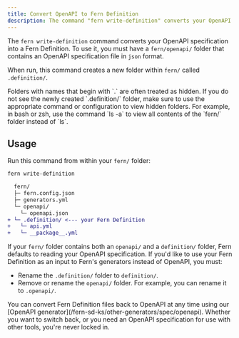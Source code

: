 ```yaml
---
title: Convert OpenAPI to Fern Definition
description: The command "fern write-definition" converts your OpenAPI specification to a Fern Definition.
---
```


The `fern write-definition` command converts your OpenAPI specification into a Fern Definition. To use it, you must have a `fern/openapi/` folder that contains an OpenAPI specification file in `json` format.

When run, this command creates a new folder within `fern/` called `.definition/`. 

<Warning>
Folders with names that begin with `.` are often treated as hidden. If you do not see the newly created `.definition/` folder, make sure to use the appropriate command or configuration to view hidden folders. For example, in bash or zsh, use the command `ls -a` to view all contents of the `fern/` folder instead of `ls`.
</Warning>

## Usage

Run this command from within your `fern/` folder:

```bash
fern write-definition
```

```diff
  fern/
  ├─ fern.config.json
  ├─ generators.yml
  └─ openapi/
    └─ openapi.json
+ └─ .definition/ <--- your Fern Definition
+   └─ api.yml
+   └─ __package__.yml
```

If your `fern/` folder contains both an `openapi/` and a `definition/` folder, Fern defaults to reading your OpenAPI specification. If you'd like to use your Fern Definition as an input to Fern's generators instead of OpenAPI, you must:
- Rename the `.definition/` folder to `definition/`.
- Remove or rename the `openapi/` folder. For example, you can rename it to `.openapi/`. 

<Tip>
You can convert Fern Definition files back to OpenAPI at any time using our [OpenAPI generator](/fern-sd-ks/other-generators/spec/openapi). Whether you want to switch back, or you need an OpenAPI specification for use with other tools, you're never locked in.
</Tip>